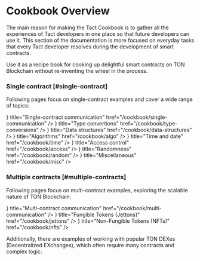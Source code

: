 # Cookbook Overview


The main reason for making the Tact Cookbook is to gather all the experiences of Tact developers in one place so that future developers can use it. This section of the documentation is more focused on everyday tasks that every Tact developer resolves during the development of smart contracts.

Use it as a recipe book for cooking up delightful smart contracts on TON Blockchain without re-inventing the wheel in the process.

<Steps>

### Single contract [#single-contract]

Following pages focus on single-contract examples and cover a wide range of topics:

<Cards>
  <Cards.Card
    icon={<OneIcon />}
    title="Single-contract communication"
    href="/cookbook/single-communication"
  />
  <Cards.Card
    icon={<GearIcon />}
    title="Type convertions"
    href="/cookbook/type-conversions"
  />
  <Cards.Card
    icon={<BoxIcon />}
    title="Data structures"
    href="/cookbook/data-structures"
  />
  <Cards.Card
    icon={<FormulaIcon />}
    title="Algorithms"
    href="/cookbook/algo"
  />
  <Cards.Card
    icon={<RowsIcon />}
    title="Time and date"
    href="/cookbook/time"
  />
  <Cards.Card
    icon={<WarningIcon />}
    title="Access control"
    href="/cookbook/access"
  />
  <Cards.Card
    icon={<StarsIcon />}
    title="Randomness"
    href="/cookbook/random"
  />
  <Cards.Card
    icon={<DropperIcon />}
    title="Miscellaneous"
    href="/cookbook/misc"
  />
</Cards>

### Multiple contracts [#multiple-contracts]

Following pages focus on multi-contract examples, exploring the scalable nature of TON Blockchain:

<Cards>
  <Cards.Card
    icon={<DiagramIcon />}
    title="Multi-contract communication"
    href="/cookbook/multi-communication"
  />
  <Cards.Card
    icon={<LightningIcon />}
    title="Fungible Tokens (Jettons)"
    href="/cookbook/jettons"
  />
  <Cards.Card
    icon={<IdCardIcon />}
    title="Non-Fungible Tokens (NFTs)"
    href="/cookbook/nfts"
  />
</Cards>

Additionally, there are examples of working with popular TON DEXes (Decentralized EXchanges), which often require many contracts and complex logic:

<Cards>
  <Cards.Card
    arrow
    title="DeDust.io"
    href="/cookbook/dexes/dedust"
  />
  <Cards.Card
    arrow
    title="STON.fi"
    href="/cookbook/dexes/stonfi"
  />
</Cards>

</Steps>
